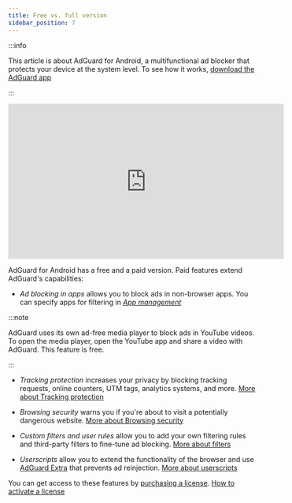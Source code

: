 ```yaml
---
title: Free vs. full version
sidebar_position: 7
---
```


:::info

This article is about AdGuard for Android, a multifunctional ad blocker that protects your device at the system level. To see how it works, [download the AdGuard app](https://agrd.io/download-kb-adblock)

:::

<iframe width="560" height="315" src="https://www.youtube-nocookie.com/embed/xNOeHpZgjFo" title="YouTube video player" frameborder="0" allow="accelerometer; autoplay; clipboard-write; encrypted-media; gyroscope; picture-in-picture" allowfullscreen></iframe>

AdGuard for Android has a free and a paid version. Paid features extend AdGuard's capabilities:

- _Ad blocking in apps_ allows you to block ads in non-browser apps. You can specify apps for filtering in [_App management_](/adguard-for-android/features/app-management)

:::note

AdGuard uses its own ad-free media player to block ads in YouTube videos. To open the media player, open the YouTube app and share a video with AdGuard. This feature is free.

:::

- _Tracking protection_ increases your privacy by blocking tracking requests, online counters, UTM tags, analytics systems, and more. [More about Tracking protection](/adguard-for-android/features/protection/tracking-protection)

- _Browsing security_ warns you if you're about to visit a potentially dangerous website. [More about Browsing security](/adguard-for-android/features/protection/browsing-security)

- _Custom filters and user rules_ allow you to add your own filtering rules and third-party filters to fine-tune ad blocking. [More about filters](/adguard-for-android/features/settings#filters)

- _Userscripts_ allow you to extend the functionality of the browser and use [AdGuard Extra](/adguard-for-android/features/settings#adguard-extra) that prevents ad reinjection. [More about userscripts](/adguard-for-android/features/settings#userscripts)

You can get access to these features by [purchasing a license](https://adguard.com/license.html). [How to activate a license](/general/license/activation/#activating-adguard-for-android)
